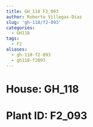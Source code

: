 ```yaml
---
title: GH_118 F2_093
author: Roberto Villegas-Diaz
slug: 'gh-118/f2-093'
categories:
  - GH118
tags:
  - F2
aliases:
  - gh-118-f2-093
  - gh118-f2093
---
```


# **House**: GH_118
# **Plant ID**: F2_093
